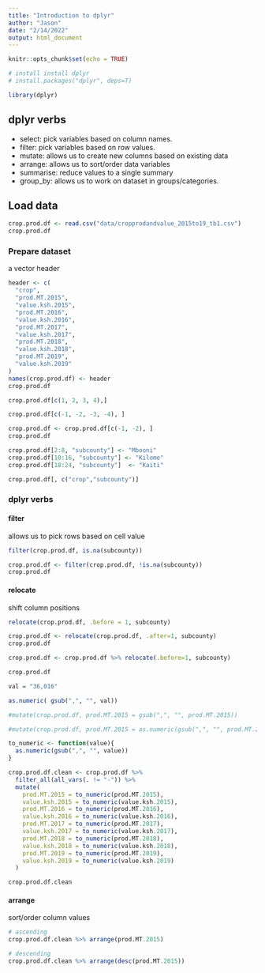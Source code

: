 ```yaml
---
title: "Introduction to dplyr"
author: "Jason"
date: "2/14/2022"
output: html_document
---
```


```r
knitr::opts_chunk$set(echo = TRUE)

# install install dplyr
# install.packages("dplyr", deps=T)

library(dplyr)
```

## dplyr verbs
- select: pick variables based on column names.
- filter: pick variables based on row values.
- mutate: allows us to create new columns based on existing data
- arrange: allows us to sort/order data variables
- summarise: reduce values to a single summary
- group_by: allows us to work on dataset in groups/categories.

## Load data

```r
crop.prod.df <- read.csv("data/cropprodandvalue_2015to19_tb1.csv")
crop.prod.df
```
### Prepare dataset
a vector header

```r
header <- c(
  "crop",
  "prod.MT.2015",
  "value.ksh.2015",
  "prod.MT.2016",
  "value.ksh.2016",
  "prod.MT.2017",
  "value.ksh.2017",
  "prod.MT.2018",
  "value.ksh.2018",
  "prod.MT.2019",
  "value.ksh.2019"
)
names(crop.prod.df) <- header
crop.prod.df
```

```r
crop.prod.df[c(1, 2, 3, 4),]

crop.prod.df[c(-1, -2, -3, -4), ]

crop.prod.df <- crop.prod.df[c(-1, -2), ]
crop.prod.df
```

```r

crop.prod.df[2:8, "subcounty"] <- "Mbooni"
crop.prod.df[10:16, "subcounty"] <- "Kilome"
crop.prod.df[18:24, "subcounty"]  <- "Kaiti"

crop.prod.df[, c("crop","subcounty")]


```

### dplyr verbs

#### filter
allows us to pick rows based on cell value

```r
filter(crop.prod.df, is.na(subcounty))

crop.prod.df <- filter(crop.prod.df, !is.na(subcounty))
crop.prod.df
```

#### relocate
shift column positions

```r
relocate(crop.prod.df, .before = 1, subcounty)

crop.prod.df <- relocate(crop.prod.df, .after=1, subcounty)
crop.prod.df
```
```r
crop.prod.df <- crop.prod.df %>% relocate(.before=1, subcounty)

crop.prod.df
```

````r
val = "36,016"

as.numeric( gsub(",", "", val))

#mutate(crop.prod.df, prod.MT.2015 = gsub(",", "", prod.MT.2015))

#mutate(crop.prod.df, prod.MT.2015 = as.numeric(gsub(",", "", prod.MT.2015)))

to_numeric <- function(value){
  as.numeric(gsub(",", "", value))
}

crop.prod.df.clean <- crop.prod.df %>%
  filter_all(all_vars(. != "-")) %>%
  mutate(
    prod.MT.2015 = to_numeric(prod.MT.2015),
    value.ksh.2015 = to_numeric(value.ksh.2015),
    prod.MT.2016 = to_numeric(prod.MT.2016),
    value.ksh.2016 = to_numeric(value.ksh.2016),
    prod.MT.2017 = to_numeric(prod.MT.2017),
    value.ksh.2017 = to_numeric(value.ksh.2017),
    prod.MT.2018 = to_numeric(prod.MT.2018),
    value.ksh.2018 = to_numeric(value.ksh.2018),
    prod.MT.2019 = to_numeric(prod.MT.2019),
    value.ksh.2019 = to_numeric(value.ksh.2019)
  )

crop.prod.df.clean
````

#### arrange
sort/order column values
```r
# ascending
crop.prod.df.clean %>% arrange(prod.MT.2015)

# descending
crop.prod.df.clean %>% arrange(desc(prod.MT.2015))
```




